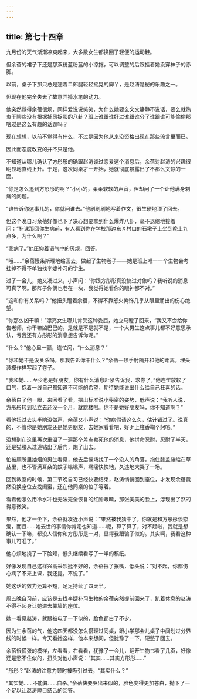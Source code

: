 ```yaml
---
---
---
```

title: 第七十四章
---




九月份的天气渐渐凉爽起来，大多数女生都换回了轻便的运动鞋。

但余蓓的裙子下还是那双粉蓝粉蓝的小凉拖，可以调整的后跟挂着她没穿袜子的赤脚。

以前，桌子下那只总是翘着二郎腿轻轻摇晃的脚丫，是赵涛隐秘的乐趣之一。

但现在他完全失去了故意弄掉水笔的动力。

他突然觉得余蓓很烦，同样爱说说笑笑，为什么她要么文文静静不说话，要么就热衷于聊些没有根据捕风捉影的八卦？班上谁跟谁好过谁跟谁分了谁跟谁可能偷偷那啥过是这么有趣的话题吗？

现在想想，以前不觉得有什么，不过是因为他从来没资格出现在那些流言里而已。

因此而态度改变的并不只是他。

不知道从哪儿确认了方彤彤的确跟赵涛谈过恋爱这个消息后，余蓓对赵涛的兴趣很明显地直线上升。于是，这次同桌才一开始，她就彻底暴露出了不那么文静的一面。

“你是怎么追到方彤彤的啊？”小小的，柔柔软软的声音，但却问了一个让他满身刺痛的问题。

“谁告诉你这事儿的，你就问谁去。”他刷刷刷地写着作文，很生硬地顶了回去。

但这个晚自习余蓓好像也下了决心想要拿到什么爆炸八卦，毫不退缩地接着问：“补课那回你生病前，有人看到你在学校那边东Ｘ村口的石墩子上坐到晚上九点多，为什么啊？”

“我病了。”他压抑着语气中的厌烦，回答。

“哦……”余蓓慢条斯理地缩回去，做起了生物卷子——她是班上唯一一个生物会考挂掉不得不单独找李婕补习的学生。

过了一会儿，她又凑过来，小声问：“你跟方彤彤真没搞过对象吗？我听说的消息可真了啊。那阵子你俩也老在一块，我觉得她看你的眼神都不对。”

“这和你有关系吗？”他扭头瞪着余蓓，不得不靠怒火掩饰几乎从眼里涌出的伤心绝望。

“你那么凶干嘛！”漂亮女生哪儿肯受这种委屈，她立马瞪了回来，“我又不会给你告老师，你干嘛凶巴巴的。是就是不是就不是，一个大男生这点事儿都不好意思承认，亏我还有方彤彤的消息想告诉你呢。”

“什么？”他心里一颤，连忙问，“什么消息？”

“你和她不是没关系吗，那我告诉你干什么？”余蓓一顶手肘隔开和他的距离，埋头装模作样写起了卷子。

“我和她……至少也是好朋友。你有什么消息赶紧告诉我，求你了。”他连忙放软了口气，抱着一线自己都知道不可能的希望，期待她能说出什么给自己狂喜的话。

余蓓白了他一眼，来回看了看，摆出标准说小秘密的姿势，低声说：“我听人说，方彤彤转到私立去还没一个月，就跳楼啦。你不是她好朋友吗，你不知道啊？”

看他扭过去头半晌没做声，余蓓又小声说：“你病假请这么久，估计错过了。说真的，不管你是她朋友还是她男朋友，去她家看看吧，好歹上柱香鞠个躬咯。”

没想到在这里再次重温了一遍那个差点勒死他的消息，他拼命忍耐，忍耐了半天，还是猫腰从过道钻出了后门，跑了出去。

怕被厕所里抽烟的男生看见，他去后操场找了一个没人的角落，抱住膝盖蜷缩在草丛里，也不管满耳朵的蚊子嗡嗡声，痛痛快快地，久违地大哭了一场。

回到教室的时候，第二节晚自习已经快要结束，赵涛悄悄回到座位，才发现余蓓竟然没换座位去找闺蜜，还在他同桌的位子等着。

看着他怎么用冷水冲也无法完全恢复的红肿眼睛，那张美美的脸上，浮现出了然的得意微笑。

果然，他才一坐下，余蓓就凑近小声说：“果然被我猜中了，你就是和方彤彤谈恋爱，而且……她去世的事情你肯定也知道……呃，算了算了，对不起啦，我就是想确认一下嘛，都没人信你和方彤彤是一对，显得我跟骗子似的。其实啊，我看这种事儿可准了。”

他心烦地挠了一下脸颊，低头继续看写了一半的稿纸。

好像发现自己这样兴高采烈挺不好的，余蓓抿了抿嘴，低头说：“对不起，你都伤心病了不来上课，我还提。不说了。”

她这话的效力还算不短，足足持续了四天半。

周五晚自习前，应该是去找李婕补习生物的余蓓突然提前回来了，趴着休息的赵涛不得不起身让她进去靠墙的座位。

她一看见赵涛，就跟被电了一下似的，脸色都白了不少。

因为生余蓓的气，他这四天都没怎么搭理过同桌，跟小学那会儿桌子中间划过分界线的时候一样。今天看她这样，他本来想问，但犹豫了一下，硬憋了回去。

余蓓很慌张的模样，左看看，右看看，犹豫了一会儿，翻开生物书看了几页，好像还是憋不住似的，扭头对他小声说：“其实……其实方彤彤……”

“彤彤？”赵涛的注意力顿时被吸引过去，“其实什么？”

“其实她……不能算……自杀。”余蓓快要哭出来似的，脸色变得更加苍白，抛下了一个足以让赵涛瞠目结舌的回答。